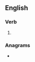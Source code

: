 ==English==

===Verb===
{{head|en|verb form}}

# {{en-third-person singular of|extemporise}}

===Anagrams===
* {{anagrams|en|a=eeeimoprsstx|exposimeters}}